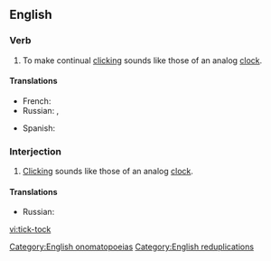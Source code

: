 {{also|ticktock|tick tock}}
==English==

===Verb===
{{en-verb|head=[[tick]]-[[tock]]}}

# To make continual [[click]]ing sounds like those of an analog [[clock]].

====Translations====
{{trans-top|make clicking sounds}}
* French: {{t+|fr|tictaquer}}
* Russian: {{t+|ru|тикать|impf}}, {{t|ru|тикают|n-p|impf}}
{{trans-mid}}
* Spanish: {{t|es|tictaquear}}
{{trans-bottom}}

===Interjection===
{{en-interj}}

# [[click|Click]]ing sounds like those of an analog [[clock]].

====Translations====
{{trans-top|make clicking sounds}}
* Russian: {{t+|ru|тик-так}}
{{trans-mid}}
{{trans-bottom}}

[[Category:English onomatopoeias]]
[[Category:English reduplications]]

[[vi:tick-tock]]